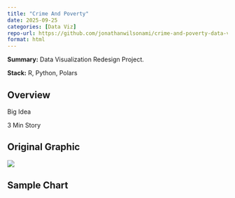 ```yaml
---
title: "Crime And Poverty"
date: 2025-09-25
categories: [Data Viz]
repo-url: https://github.com/jonathanwilsonami/crime-and-poverty-data-viz-design
format: html
---
```


**Summary:** Data Visualization Redesign Project. 

::: {.badges}
**Stack:** R, Python, Polars
:::

## Overview

Big Idea

3 Min Story

## Original Graphic

::: {layout="[1,1,1]"}
![](/images/projects/data-viz/crime-and-poverty/old-chart-bubble-chart-crime.png){fig-alt="original-chart"}
:::

## Sample Chart

```r
```